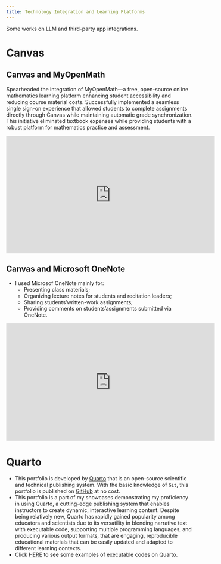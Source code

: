 ---
title: Technology Integration and Learning Platforms
---
:::{.callout-note}
Some works on LLM and third-party app integrations.
:::

# Canvas

## Canvas and MyOpenMath

<!---Spearheaded the integration of MyOpenMath—a free, open-source online mathematics learning platform developed by the WAMAP Consortium—with Canvas LMS to enhance student accessibility and reduce course material costs. Successfully implemented a seamless single sign-on experience that allowed students to complete assignments directly through Canvas while maintaining automatic grade synchronization. This initiative eliminated textbook expenses while providing students with a robust platform for mathematics practice and assessment. Source: Claude
--->
Spearheaded the integration of MyOpenMath—a free, open-source online mathematics learning platform enhancing student accessibility and reducing course material costs. Successfully implemented a seamless single sign-on experience that allowed students to complete assignments directly through Canvas while maintaining automatic grade synchronization. This initiative eliminated textbook expenses while providing students with a robust platform for mathematics practice and assessment.

<iframe width="560" height="315" src="https://www.youtube.com/embed/Wa80w-XZJqE?si=qEgWxWZH-J5RssGT" title="YouTube video player" frameborder="0" allow="accelerometer; autoplay; clipboard-write; encrypted-media; gyroscope; picture-in-picture; web-share" referrerpolicy="strict-origin-when-cross-origin" allowfullscreen></iframe>

## Canvas and Microsoft OneNote

- I used Microsof OneNote mainly for:
    - Presenting class materials; 
    - Organizing lecture notes for students and recitation leaders;
    - Sharing students'written-work assignments;
    - Providing comments on students'assignments submitted via OneNote.

<iframe width="560" height="315" src="https://www.youtube.com/embed/V_PZ7mePzRo?si=4LqHvzXDASFRIkxj" title="YouTube video player" frameborder="0" allow="accelerometer; autoplay; clipboard-write; encrypted-media; gyroscope; picture-in-picture; web-share" referrerpolicy="strict-origin-when-cross-origin" allowfullscreen></iframe>



# Quarto

- This portfolio is developed by [Quarto](https://quarto.org/) that is an open-source scientific and technical publishing system. With the basic knowledge of `Git`, this portfolio is published on [GitHub](https://github.com/skills/introduction-to-github) at no cost.
- This portfolio is a part of my showcases demonstrating my proficiency in using Quarto, a cutting-edge publishing system that enables instructors to create dynamic, interactive learning content. Despite being relatively new, Quarto has rapidly gained popularity among educators and scientists due to its versatility in blending narrative text with executable code, supporting multiple programming languages, and producing various output formats, that are engaging, reproducible educational materials that can be easily updated and adapted to different learning contexts.
- Click [HERE](../post-with-code/codingSamples.qmd) to see some examples of executable codes on Quarto.

<!---Citations:
[1] https://www.youtube.com/watch?v=xtSFXtDf4cM
[2] https://tilburgsciencehub.com/topics/collaborate-share/share-your-work/content-creation/quarto-use/
[3] https://quarto.org
[4] https://www.getusefulstuff.com/post/instructional-design-portfolios-how-to-showcase-work-that-matters
--->




